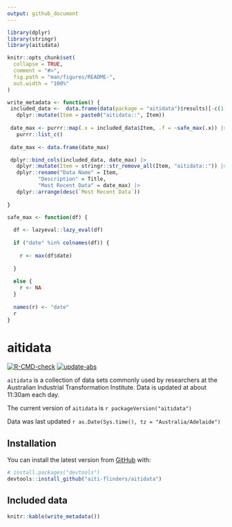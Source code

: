 ```yaml
---
output: github_document
---
```


<!-- README.md is generated from README.Rmd. Please edit that file -->

```r

library(dplyr)
library(stringr)
library(aitidata)

knitr::opts_chunk$set(
  collapse = TRUE,
  comment = "#>",
  fig.path = "man/figures/README-",
  out.width = "100%"
)

write_metadata <- function() {
 included_data <-  data.frame(data(package = "aitidata")$results)[-c(1, 2)] |> 
   dplyr::mutate(Item = paste0("aitidata::", Item))
 
 date_max <- purrr::map(.x = included_data$Item, .f = ~safe_max(.x)) |> 
   purrr::list_c() 
 
 date_max <- data.frame(date_max)

 dplyr::bind_cols(included_data, date_max) |> 
   dplyr::mutate(Item = stringr::str_remove_all(Item, "aitidata::")) |> 
   dplyr::rename("Data Name" = Item,
          "Description" = Title,
          "Most Recent Data" = date_max) |>   
   dplyr::arrange(desc(`Most Recent Data`))
 
}

safe_max <- function(df) {
  
  df <- lazyeval::lazy_eval(df)
  
  if ("date" %in% colnames(df)) {
    
    r <- max(df$date)
    
  }
  
  else {
    r <- NA
  }
  
  names(r) <- "date"
  r
}
```

# aitidata

<!-- badges: start -->
[![R-CMD-check](https://github.com/aiti-flinders/aitidata/actions/workflows/R-CMD-check.yaml/badge.svg?branch=data_prep)](https://github.com/aiti-flinders/aitidata/actions/workflows/R-CMD-check.yaml)
[![update-abs](https://github.com/aiti-flinders/aitidata/workflows/update-abs/badge.svg)](https://github.com/aiti-flinders/aitidata/actions)

<!-- badges: end -->

`aitidata` is a collection of data sets commonly used by researchers at the Australian Industrial Transformation Institute. Data is updated at about 11:30am each day. 

The current version of `aitidata` is `r packageVersion("aitidata")`

Data was last updated `r as.Date(Sys.time(), tz = "Australia/Adelaide")` 

## Installation

You can install the latest version from [GitHub](https://github.com/) with:

``` r
# install.packages("devtools")
devtools::install_github("aiti-flinders/aitidata")
```



## Included data

``` r

knitr::kable(write_metadata())

```
